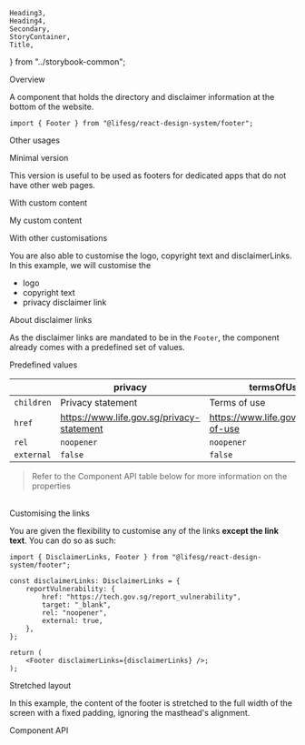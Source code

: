     Heading3,
    Heading4,
    Secondary,
    StoryContainer,
    Title,
} from "../storybook-common";

<Meta title="Modules/Footer" component={Footer} />

<Title>Footer</Title>

<Secondary>Overview</Secondary>

A component that holds the directory and disclaimer information at the bottom of the website.

```tsx
import { Footer } from "@lifesg/react-design-system/footer";
```

<Canvas>
    <Story name="Footer">
        <Footer
            lastUpdated={new Date()}
            showDownloadAddon
            links={[
                [
                    { children: "Home", href: "https://www.life.gov.sg" },
                    {
                        children: "How it works",
                        href: "https://www.life.gov.sg/#how-it-works",
                    },
                    {
                        children: "Ways we help",
                        href: "https://www.life.gov.sg/#ways-we-help",
                    },
                    {
                        children: "Campaigns",
                        href: "https://www.life.gov.sg/#campaigns",
                    },
                    {
                        children: "News and media",
                        href: "https://www.life.gov.sg/#newsandmedia",
                    },
                ],
                [
                    {
                        children: "About us",
                        href: "https://www.life.gov.sg/about-us",
                    },
                    {
                        children: "Help & Support",
                        href: "https://www.life.gov.sg/help-support",
                    },
                    {
                        children: "Get in touch with us",
                        href: "https://www.life.gov.sg/get-in-touch",
                    },
                ],
            ]}
        />
    </Story>
</Canvas>

<Secondary>Other usages</Secondary>

<Heading3>Minimal version</Heading3>

This version is useful to be used as footers for dedicated apps that do not have other web pages.

<Preview>
    <Story name="Minimal version">
        <Footer lastUpdated={new Date()} />
    </Story>
</Preview>

<Heading3>With custom content</Heading3>

<Preview>
    <Story name="With custom content">
        <Footer lastUpdated={new Date()}>
            <Layout.Content>
                <div
                    style={{
                        padding: "2rem 0",
                        background: "yellow",
                        width: "100%",
                        display: "flex",
                        justifyContent: "center",
                        alignItems: "center",
                    }}
                >
                    My custom content
                </div>
            </Layout.Content>
        </Footer>
    </Story>
</Preview>

<Heading3>With other customisations</Heading3>

You are also able to customise the logo, copyright text and disclaimerLinks. In this example, we will customise the

-   logo
-   copyright text
-   privacy disclaimer link

<Preview>
    <Story name="Other customisations">
        <Footer
            lastUpdated={new Date()}
            copyrightInfo="This is the custom copyright information"
            logoSrc="https://cdn-icons-png.flaticon.com/512/1055/1055666.png"
            links={[
                [
                    { children: "Home", href: "https://www.life.gov.sg" },
                    {
                        children: "How it works",
                        href: "https://www.life.gov.sg/#how-it-works",
                    },
                    {
                        children: "Ways we help",
                        href: "https://www.life.gov.sg/#ways-we-help",
                    },
                    {
                        children: "Campaigns",
                        href: "https://www.life.gov.sg/#campaigns",
                    },
                    {
                        children: "News and media",
                        href: "https://www.life.gov.sg/#newsandmedia",
                    },
                ],
                [
                    {
                        children: "About us",
                        href: "https://www.life.gov.sg/about-us",
                    },
                    {
                        children: "Help & Support",
                        href: "https://www.life.gov.sg/help-support",
                    },
                    {
                        children: "Get in touch with us",
                        href: "https://www.life.gov.sg/get-in-touch",
                    },
                ],
            ]}
            disclaimerLinks={{
                privacy: {
                    href: "https://www.google.com",
                    target: "_blank",
                    rel: "noreferrer",
                },
            }}
        />
    </Story>
</Preview>

<Secondary>About disclaimer links</Secondary>

As the disclaimer links are mandated to be in the `Footer`, the component already comes with a predefined set of values.

<Heading3>Predefined values</Heading3>

|            | privacy                                   | termsOfUse                           | reportVulnerability                      |
| ---------- | ----------------------------------------- | ------------------------------------ | ---------------------------------------- |
| `children` | Privacy statement                         | Terms of use                         | Report vulnerability                     |
| `href`     | https://www.life.gov.sg/privacy-statement | https://www.life.gov.sg/terms-of-use | https://tech.gov.sg/report_vulnerability |
| `rel`      | `noopener`                                | `noopener`                           | `noopener`                               |
| `external` | `false`                                   | `false`                              | `true`                                   |

> Refer to the Component API table below for more information on the properties

<br />
<Heading3>Customising the links</Heading3>

You are given the flexibility to customise any of the links **except the link text**. You can do so as such:

```tsx
import { DisclaimerLinks, Footer } from "@lifesg/react-design-system/footer";

const disclaimerLinks: DisclaimerLinks = {
    reportVulnerability: {
        href: "https://tech.gov.sg/report_vulnerability",
        target: "_blank",
        rel: "noopener",
        external: true,
    },
};

return (
	<Footer disclaimerLinks={disclaimerLinks} />;
);
```

<Heading3>Stretched layout</Heading3>

In this example, the content of the footer is stretched to the full width of
the screen with a fixed padding, ignoring the masthead's alignment.

<Preview>
    <Story name="Stretched layout">
        <Footer
            layout={"stretch"}
            lastUpdated={new Date()}
            showDownloadAddon
            links={[
                [
                    { children: "Home", href: "https://www.life.gov.sg" },
                    {
                        children: "How it works",
                        href: "https://www.life.gov.sg/#how-it-works",
                    },
                    {
                        children: "Ways we help",
                        href: "https://www.life.gov.sg/#ways-we-help",
                    },
                    {
                        children: "Campaigns",
                        href: "https://www.life.gov.sg/#campaigns",
                    },
                    {
                        children: "News and media",
                        href: "https://www.life.gov.sg/#newsandmedia",
                    },
                ],
                [
                    {
                        children: "About us",
                        href: "https://www.life.gov.sg/about-us",
                    },
                    {
                        children: "Help & Support",
                        href: "https://www.life.gov.sg/help-support",
                    },
                    {
                        children: "Get in touch with us",
                        href: "https://www.life.gov.sg/get-in-touch",
                    },
                ],
            ]}
        />
    </Story>
</Preview>

<Secondary>Component API</Secondary>

<PropsTable />
